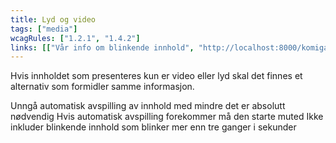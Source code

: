 ```yaml
---
title: Lyd og video
tags: ["media"]
wcagRules: ["1.2.1", "1.4.2"]
links: [["Vår info om blinkende innhold", "http://localhost:8000/komigang/uu/#blinkende-innhold"]]
---
```



Hvis innholdet som presenteres kun er video eller lyd skal det finnes et alternativ som formidler samme informasjon.

<List>
    <CheckListItem>Unngå automatisk avspilling av innhold med mindre det er absolutt nødvendig</CheckListItem>
    <CheckListItem>Hvis automatisk avspilling forekommer må den starte muted</CheckListItem>
    <CheckListItem>Ikke inkluder blinkende innhold som blinker mer enn tre ganger i sekunder</CheckListItem>
</List>
